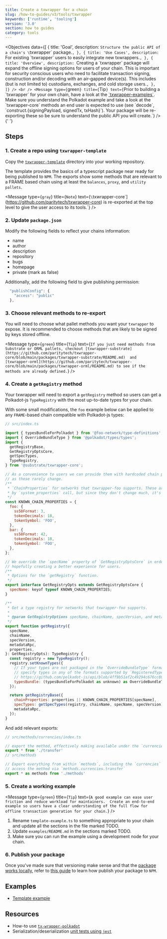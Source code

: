 ```yaml
---
title: Create a txwrapper for a chain
slug: /how-to-guides/v3/tools/txwrapper
keywords: ['runtime', 'tooling']
version: '3.0'
section: how to guides
category: tools
---
```


<Objectives
  data={[
    {
      title: 'Goal',
      description: `Structure the public API of a chain's \`txwrapper\` package.`,
    },
    {
      title: 'Use Cases',
      description: `For existing \`txwrapper\` users to easily integrate new txwrappers.`,
    },
    {
      title: 'Overview',
      description: `Creating a \`txwrapper\` package will expand the offline signing options for 
      users of your chain. This is important for security conscious users who need to facilitate 
      transaction signing, construction and/or decoding with an air-gapped device(s). This includes 
      (but is not limited to) custodians, exchanges, and cold storage users.`,
    },
  ]}
/>
<br />
<Message
  type={`green`}
  title={`Tip`}
  text={`Prior to building a \`txwrapper\` for your own chain, have a look at the [\`txwrapper-examples\`](https://github.com/paritytech/txwrapper-core/blob/main/packages/txwrapper-examples/README.md). 
  Make sure you understand the Polkadot example and take a look at the \`txwrapper-core\` methods an end user is expected to use (see \`decode\`, \`construct.{signingPayload, signedTx, txHash}\`). 
  Your package will be re-exporting these so be sure to understand the public API you will create.`}
/>{' '}

## Steps

### 1. Create a repo using `txwrapper-template`

Copy the [`txwrapper-template`][txwrapper-template-gh] directory into your working repository.

The template provides the basics of a typescript package near ready for being published to `NPM`. The exports show some methods
that are relevant to a FRAME based chain using at least the `balances`, `proxy`, and `utility pallets`.

<Message
  type={`gray`}
  title={`Note`}
  text={`\`txwrapper-core\`](https://github.com/paritytech/txwrapper-core) is re-exported at the top level to give the user access to its tools.`}
/>

### 2. Update `package.json`

Modify the following fields to reflect your chains information:

- name
- author
- description
- repository
- bugs
- homepage
- private (mark as false)

Additionally, add the following field to give publishing permission:

```js
  "publishConfig": {
    "access": "public"
  },
```

### 3. Choose relevant methods to re-export

You will need to choose what pallet methods you want your `txwrapper` to expose. It is recommended to choose methods that are likely to be
signed by keys stored offline.

<Message
  type={`green`}
  title={`Tip`}
  text={`If you just need methods from Substrate or ORML pallets, checkout [txwrapper-substrate](https://github.com/paritytech/txwrapper-core/blob/main/packages/txwrapper-substrate/README.md) 
  and [txwrapper-orml](https://github.com/paritytech/txwrapper-core/blob/main/packages/txwrapper-orml/README.md) to see if the methods are already defined.`}
/>

### 4. Create a `getRegistry` method

Your txwrapper will need to export a `getRegistry` method so users can get a Polkadot-js `TypeRegistry` with the most up-to-date types for your chain.

With some small modifications, the `foo` example below can be applied to any `FRAME`-based chain compatible with Polkadot-js types:

```js
// src/index.ts

import { typesBundleForPolkadot } from '@foo-network/type-definitions';
import { OverrideBundleType } from '@polkadot/types/types';
import {
  getRegistryBase,
  GetRegistryOptsCore,
  getSpecTypes,
  TypeRegistry,
} from '@substrate/txwrapper-core';

// As a convenience to users we can provide them with hardcoded chain properties
// as these rarely change.
/**
 * `ChainProperties` for networks that txwrapper-foo supports. These are normally returned
 * by `system_properties` call, but since they don't change much, it's pretty safe to hardcode them.
 */
const KNOWN_CHAIN_PROPERTIES = {
  foo: {
    ss58Format: 3,
    tokenDecimals: 18,
    tokenSymbol: 'FOO',
  },
  bar: {
    ss58Format: 42,
    tokenDecimals: 18,
    tokenSymbol: 'FOO',
  },
};

// We override the `specName` property of `GetRegistryOptsCore` in order to get narrower type specificity,
// hopefully creating a better experience for users.
/**
 * Options for the `getRegistry` function.
 */
export interface GetRegistryOpts extends GetRegistryOptsCore {
  specName: keyof typeof KNOWN_CHAIN_PROPERTIES;
}

/**
 * Get a type registry for networks that txwrapper-foo supports.
 *
 * @param GetRegistryOptions specName, chainName, specVersion, and metadataRpc of the current runtime
 */
export function getRegistry({
  specName,
  chainName,
  specVersion,
  metadataRpc,
  properties,
}: GetRegistryOpts): TypeRegistry {
  const registry = new TypeRegistry();
  registry.setKnownTypes({
    // If your types are not packaged in the `OverrideBundleType` format, you can
    // specify types in any of the formats supported by `RegisteredTypes`:
    // https://github.com/polkadot-js/api/blob/4ff9b51af2c49294c676cc80abc6476565c70b11/packages/types/src/types/registry.ts#L59
    typesBundle: (typesBundleForPolkadot as unknown) as OverrideBundleType,
  });

  return getRegistryBase({
    chainProperties: properties || KNOWN_CHAIN_PROPERTIES[specName],
    specTypes: getSpecTypes(registry, chainName, specName, specVersion),
    metadataRpc,
  });
}
```

And add relevant exports:

```js
// src/methods/currencies/index.ts

// export the method, effectively making available under the `currencies` namespace
export * from './transfer'
// src/methods

// Export everything from within `methods`, including the `currencies` namespace, making it so we can
// access the method via `methods.currencies.transfer`
export * as methods from './methods'
```

### 5. Create a working example

<Message
  type={`green`}
  title={`Tip`}
  text={`A good example can ease user friction and reduce workload for maintainers. 
  Create an end-to-end example so users have a clear understanding of the full flow for 
  offline transaction generation for your chain.`}
/>

1. Rename `template-example.ts` to something appropriate to your chain and update all the sections in the file marked TODO.
2. Update `examples/README.md` in the sections marked TODO.
3. Make sure you can run the example using a development node for your chain.

### 6. Publish your package

Once you've made sure that versioning make sense and that the [package works locally][npm-pack],
refer to [this guide][npm-publish] to learn how publish your package to `NPM`.

## Examples

- [Template example](https://github.com/paritytech/txwrapper-core/blob/main/packages/txwrapper-template/examples/template-example.ts)

## Resources

- How-to use [`tx-wrapper-polkadot`][txwrapper-examples-gh]
- Serialization/deserialization [unit tests using `jest`](https://github.com/paritytech/txwrapper-core/blob/main/packages/txwrapper-orml/src/methods/currencies/transfer.spec.ts)

[txwrapper-examples-gh]: https://github.com/paritytech/txwrapper-core/blob/main/packages/txwrapper-examples/README.md
[txwrapper-template-gh]: https://github.com/paritytech/txwrapper-core/blob/main/packages/txwrapper-template
[txwrapper-substrate-gh]: https://github.com/paritytech/txwrapper-core/blob/main/packages/txwrapper-substrate/README.md
[npm-publish]: https://docs.npmjs.com/cli/v6/commands/npm-publish
[npm-pack]: https://docs.npmjs.com/cli/v6/commands/npm-pack
